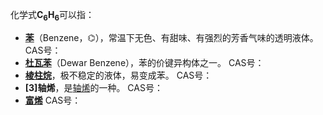 {{DISPLAYTITLE:C<sub>6</sub>H<sub>6</sub>}}{{MolFormDisambigNav|C=6|H=6}}
化学式'''C<sub>6</sub>H<sub>6</sub>'''可以指：
* '''[[苯|苯]]'''（Benzene，⌬），常温下无色、有甜味、有强烈的芳香气味的透明液体。 CAS号：{{CAS|71-43-2}}
* '''[[杜瓦苯|杜瓦苯]]'''（Dewar Benzene），苯的价键异构体之一。 CAS号：{{CAS|5649-95-6}}
* '''[[棱柱烷|棱柱烷]]'''，极不稳定的液体，易变成苯。 CAS号：{{CAS|650-42-0}}
* '''[3]轴烯'''，是[[轴烯|轴烯]]的一种。 CAS号：{{CAS|3227-90-5}}
* '''[[富烯|富烯]]''' CAS号：{{CAS|497-20-1}}

{{Isomerdab}}